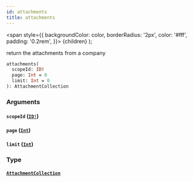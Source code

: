 ```yaml
---
id: attachments
title: attachments
---
```


<span
style={{
      backgroundColor: color,
      borderRadius: '2px',
      color: '#fff',
      padding: '0.2rem',
    }}>
{children}
</span>
);

return the attachments from a company

```graphql
attachments(
  scopeId: ID!
  page: Int = 0
  limit: Int = 0
): AttachmentCollection

```

### Arguments

#### `scopeId` ([`ID!`](/api/scalars/id))

#### `page` ([`Int`](/api/scalars/int))

#### `limit` ([`Int`](/api/scalars/int))

### Type

#### [`AttachmentCollection`](/api/objects/attachment-collection)
